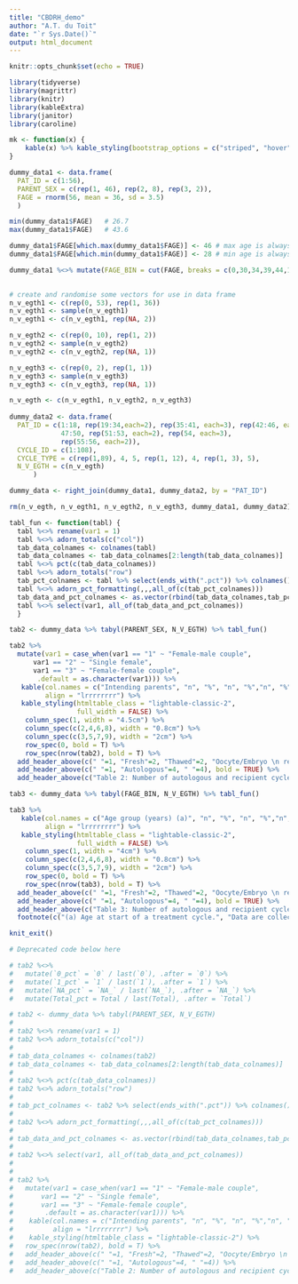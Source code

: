 ```yaml
---
title: "CBDRH_demo"
author: "A.T. du Toit"
date: "`r Sys.Date()`"
output: html_document
---
```


```r
knitr::opts_chunk$set(echo = TRUE)

library(tidyverse)
library(magrittr)
library(knitr)
library(kableExtra)
library(janitor)
library(caroline)

mk <- function(x) {
    kable(x) %>% kable_styling(bootstrap_options = c("striped", "hover", "condensed"))
}

```

```r
dummy_data1 <- data.frame(
  PAT_ID = c(1:56),
  PARENT_SEX = c(rep(1, 46), rep(2, 8), rep(3, 2)),
  FAGE = rnorm(56, mean = 36, sd = 3.5)
  )

min(dummy_data1$FAGE)   # 26.7
max(dummy_data1$FAGE)   # 43.6

dummy_data1$FAGE[which.max(dummy_data1$FAGE)] <- 46 # max age is always 46 so all age breaks filled
dummy_data1$FAGE[which.min(dummy_data1$FAGE)] <- 28 # min age is always 28 so all age breaks filled

dummy_data1 %<>% mutate(FAGE_BIN = cut(FAGE, breaks = c(0,30,34,39,44,100), include.lowest = TRUE, labels = c("\u003c 30", "30-34", "35-39", "40-44", "\u2265 45")))
 

# create and randomise some vectors for use in data frame
n_v_egth1 <- c(rep(0, 53), rep(1, 36))
n_v_egth1 <- sample(n_v_egth1)
n_v_egth1 <- c(n_v_egth1, rep(NA, 2))

n_v_egth2 <- c(rep(0, 10), rep(1, 2))
n_v_egth2 <- sample(n_v_egth2)
n_v_egth2 <- c(n_v_egth2, rep(NA, 1))

n_v_egth3 <- c(rep(0, 2), rep(1, 1))
n_v_egth3 <- sample(n_v_egth3)
n_v_egth3 <- c(n_v_egth3, rep(NA, 1))

n_v_egth <- c(n_v_egth1, n_v_egth2, n_v_egth3)
  
dummy_data2 <- data.frame(
  PAT_ID = c(1:18, rep(19:34,each=2), rep(35:41, each=3), rep(42:46, each=4), 
             47:50, rep(51:53, each=2), rep(54, each=3),
             rep(55:56, each=2)),
  CYCLE_ID = c(1:108), 
  CYCLE_TYPE = c(rep(1,89), 4, 5, rep(1, 12), 4, rep(1, 3), 5),   
  N_V_EGTH = c(n_v_egth)
      )

dummy_data <- right_join(dummy_data1, dummy_data2, by = "PAT_ID") 

rm(n_v_egth, n_v_egth1, n_v_egth2, n_v_egth3, dummy_data1, dummy_data2)   
```

```r
tabl_fun <- function(tabl) {
  tabl %<>% rename(var1 = 1) 
  tabl %<>% adorn_totals(c("col"))
  tab_data_colnames <- colnames(tabl)
  tab_data_colnames <- tab_data_colnames[2:length(tab_data_colnames)]
  tabl %<>% pct(c(tab_data_colnames))
  tabl %<>% adorn_totals("row") 
  tab_pct_colnames <- tabl %>% select(ends_with(".pct")) %>% colnames()
  tabl %<>% adorn_pct_formatting(,,,all_of(c(tab_pct_colnames)))
  tab_data_and_pct_colnames <- as.vector(rbind(tab_data_colnames,tab_pct_colnames))
  tabl %<>% select(var1, all_of(tab_data_and_pct_colnames))
  } 

```

```r
tab2 <- dummy_data %>% tabyl(PARENT_SEX, N_V_EGTH) %>% tabl_fun() 

```

```r
tab2 %>% 
  mutate(var1 = case_when(var1 == "1" ~ "Female-male couple",
      var1 == "2" ~ "Single female",
      var1 == "3" ~ "Female-female couple",
       .default = as.character(var1))) %>%
   kable(col.names = c("Intending parents", "n", "%", "n", "%","n", "%","n", "%"),
         align = "lrrrrrrrr") %>%
   kable_styling(htmltable_class = "lightable-classic-2",
                 full_width = FALSE) %>% 
    column_spec(1, width = "4.5cm") %>%
    column_spec(c(2,4,6,8), width = "0.8cm") %>%
    column_spec(c(3,5,7,9), width = "2cm") %>%
    row_spec(0, bold = T) %>% 
    row_spec(nrow(tab2), bold = T) %>% 
  add_header_above(c(" "=1, "Fresh"=2, "Thawed"=2, "Oocyte/Embryo \n recipient"=2, "All"=2), align = "c", bold = TRUE) %>% 
  add_header_above(c(" "=1, "Autologous"=4, " "=4), bold = TRUE) %>% 
  add_header_above(c("Table 2: Number of autologous and recipient cycles by intending parents and treatment type, Australia and New Zealand, 2021"=9), bold = TRUE, align = "l")  

```

```r
tab3 <- dummy_data %>% tabyl(FAGE_BIN, N_V_EGTH) %>% tabl_fun() 

```

```r
tab3 %>% 
   kable(col.names = c("Age group (years) (a)", "n", "%", "n", "%","n", "%","n", "%"),
         align = "lrrrrrrrr") %>%
   kable_styling(htmltable_class = "lightable-classic-2",
                 full_width = FALSE) %>% 
    column_spec(1, width = "4cm") %>%
    column_spec(c(2,4,6,8), width = "0.8cm") %>%
    column_spec(c(3,5,7,9), width = "2cm") %>%
    row_spec(0, bold = T) %>% 
    row_spec(nrow(tab3), bold = T) %>% 
  add_header_above(c(" "=1, "Fresh"=2, "Thawed"=2, "Oocyte/Embryo \n recipient"=2, "All"=2), align = "c", bold = TRUE) %>% 
  add_header_above(c(" "=1, "Autologous"=4, " "=4), bold = TRUE) %>% 
  add_header_above(c("Table 3: Number of autologous and recipient cycles by female patient age and treatment type, Australia and New Zealand, 2021"=9), bold = TRUE, align = "l") %>% 
  footnote(c("(a) Age at start of a treatment cycle.", "Data are collected for each treatment cycle; therefore, some individuals may be counted more than once."))
```


```r
knit_exit()   

# Deprecated code below here
```

```r
# tab2 %<>% 
#   mutate(`0_pct` = `0` / last(`0`), .after = `0`) %>% 
#   mutate(`1_pct` = `1` / last(`1`), .after = `1`) %>% 
#   mutate(`NA_pct` = `NA_` / last(`NA_`), .after = `NA_`) %>% 
#   mutate(Total_pct = Total / last(Total), .after = `Total`)  

```

```r
# tab2 <- dummy_data %>% tabyl(PARENT_SEX, N_V_EGTH) 
# 
# tab2 %<>% rename(var1 = 1) 
# tab2 %<>% adorn_totals(c("col"))
# 
# tab_data_colnames <- colnames(tab2)
# tab_data_colnames <- tab_data_colnames[2:length(tab_data_colnames)]
# 
# tab2 %<>% pct(c(tab_data_colnames))
# tab2 %<>% adorn_totals("row") 
# 
# tab_pct_colnames <- tab2 %>% select(ends_with(".pct")) %>% colnames()
# 
# tab2 %<>% adorn_pct_formatting(,,,all_of(c(tab_pct_colnames)))
# 
# tab_data_and_pct_colnames <- as.vector(rbind(tab_data_colnames,tab_pct_colnames))
# 
# tab2 %<>% select(var1, all_of(tab_data_and_pct_colnames))
# 
# 
# tab2 %>% 
#   mutate(var1 = case_when(var1 == "1" ~ "Female-male couple",
#       var1 == "2" ~ "Single female",
#       var1 == "3" ~ "Female-female couple",
#        .default = as.character(var1))) %>%
#    kable(col.names = c("Intending parents", "n", "%", "n", "%","n", "%","n", "%"),
#          align = "lrrrrrrrr") %>%
#    kable_styling(htmltable_class = "lightable-classic-2") %>% 
#   row_spec(nrow(tab2), bold = T) %>% 
#   add_header_above(c(" "=1, "Fresh"=2, "Thawed"=2, "Oocyte/Embryo \n recipient"=2, "All"=2), align = "c") %>% 
#   add_header_above(c(" "=1, "Autologous"=4, " "=4)) %>% 
#   add_header_above(c("Table 2: Number of autologous and recipient cycles by intending parents and treatment type, Australia and New Zealand, 2021"=9), bold = TRUE, align = "l")  

```